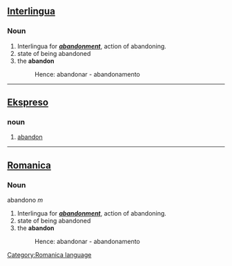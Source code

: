 == [[Interlingua]] ==
=== Noun ===
# Interlingua for ''' '' [[abandonment]] '' ''', action of abandoning. 
# state of being abandoned
# the '''abandon''' 
#:Hence: abandonar - abandonamento

----

== [[Ekspreso]] ==
=== noun ===
# [[abandon]]

----

== [[Romanica]] ==
[[Category:Romanica language]]
=== Noun ===
abandono ''m''
# Interlingua for ''' '' [[abandonment]] '' ''', action of abandoning. 
# state of being abandoned
# the '''abandon''' 
#:Hence: abandonar - abandonamento